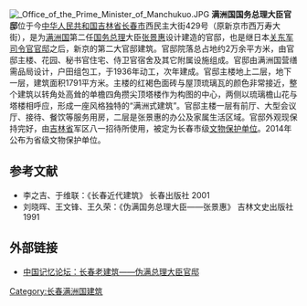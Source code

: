 {{文物保护单位
| 级别 = 省级
| 省区市 = 吉林省
| 名称 = 伪满国务总理大臣张景惠官邸
| 图片 =[[File:偽滿國務總理大臣張景惠官邸舊址背面（长春市建设街，新京興亚街）_-_panoramio.jpg|250px]]
| 编号 = 7-122
| 分类 = 近现代重要史迹及代表性建筑
| 时代 =1936年
| 所在 = [[长春市|长春市]][[朝阳区|朝阳区]]
| 登录 = 2014年公布
| 备注 ={{maplink|frame=yes|plain=yes|type=point|frame-lat=43.885256794|frame-long=125.297790803|zoom=15|coord={{coord|43.885256794|125.297790803}}}}
}}
[[File:_Office_of_the_Prime_Minister_of_Manchukuo.JPG|thumb]]
'''满洲国国务总理大臣官邸'''位于今[[中华人民共和国|中华人民共和国]][[吉林省|吉林省]][[长春市|长春市]]西民主大街429号（原新京市西万寿大街），是为[[满洲国|满洲国]]第二任[[国务总理|国务总理]]大臣[[张景惠|张景惠]]设计建造的官邸，也是继日本[[关东军司令官官邸|关东军司令官官邸]]之后，新京的第二大官邸建筑。官邸院落总占地约2万余平方米，由官邸主楼、花园、秘书官住宅、侍卫官宿舍及其它附属设施组成。官邸由满洲国营缮需品局设计，户田组包工，于1936年动工，次年建成。官邸主楼地上二层，地下一层，建筑面积1791平方米。主楼的红褐色面砖与屋顶琉璃瓦的颜色非常接近，整个建筑以转角处高耸的单檐四角攒尖顶塔楼作为构图的中心，两侧以琉璃檐山花与塔楼相呼应，形成一座风格独特的“满洲式建筑”。官邸主楼一层有前厅、大型会议厅、接待、餐饮等服务用房，二层是张景惠的办公及家属生活区域。官邸外观现保持完好，由[[吉林省|吉林省]]军区八一招待所使用，被定为长春市级[[文物保护单位|文物保护单位]]。2014年公布为省级文物保护单位。

==参考文献==
*李之吉、于维联：《长春近代建筑》 长春出版社 2001 
*刘晓晖、王文锋、王久荣：《伪满国务总理大臣——张景惠》 吉林文史出版社 1991

==外部链接==
*[http://www.memoryofchina.org/bbs/read.php?tid=21572 中国记忆论坛：长春老建筑——伪满总理大臣官邸]{{dead link|date=2018年3月 |bot=InternetArchiveBot |fix-attempted=yes }}

[[Category:长春满洲国建筑|Category:长春满洲国建筑]]